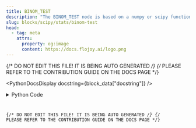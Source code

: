 ```yaml
---
title: BINOM_TEST
description: "The BINOM_TEST node is based on a numpy or scipy function."
slug: blocks/scipy/stats/binom-test
head:
  - tag: meta
    attrs:
      property: og:image
      content: https://docs.flojoy.ai/logo.png
---
```


{/* DO NOT EDIT THIS FILE! IT IS BEING AUTO GENERATED */}
{/* PLEASE REFER TO THE CONTRIBUTION GUIDE ON THE DOCS PAGE */}


<PythonDocsDisplay docstring={block_data["docstring"]} />
<details>
<summary>Python Code</summary>



<Code code={pythonCode} lang="py" wrap theme="dracula" />

[Find this Flojoy Block on GitHub](https://github.com/flojoy-ai/blocks/blob/main/blocks/SCIPY/STATS/BINOM_TEST/BINOM_TEST.py)

</details>

{/* DO NOT EDIT THIS FILE! IT IS BEING AUTO GENERATED */}
{/* PLEASE REFER TO THE CONTRIBUTION GUIDE ON THE DOCS PAGE */}
